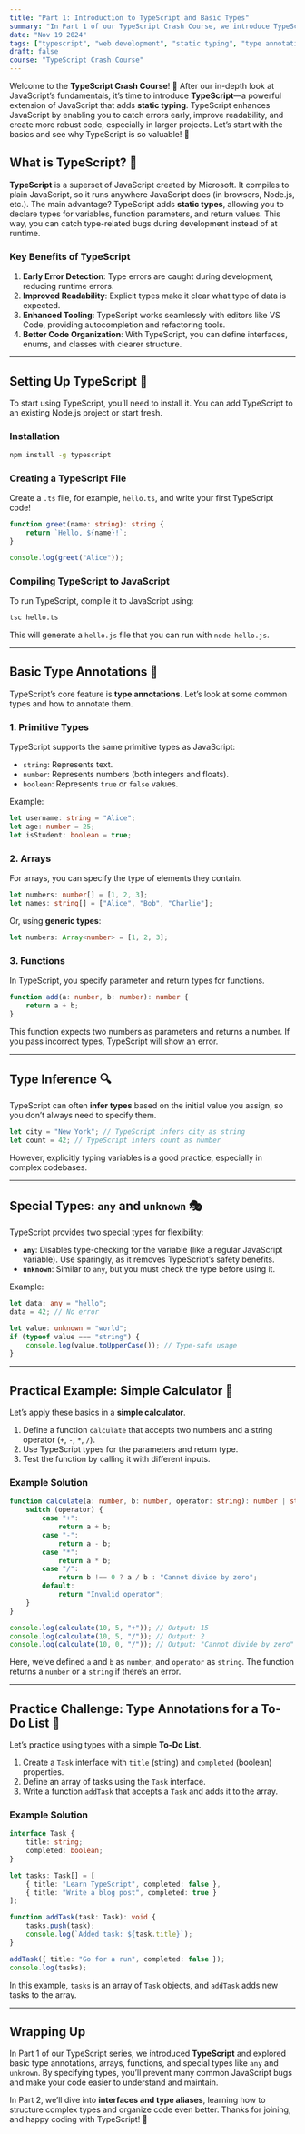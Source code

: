 ```yaml
---
title: "Part 1: Introduction to TypeScript and Basic Types"
summary: "In Part 1 of our TypeScript Crash Course, we introduce TypeScript, exploring its benefits over JavaScript and how to use basic type annotations to write safer code."
date: "Nov 19 2024"
tags: ["typescript", "web development", "static typing", "type annotations"]
draft: false
course: "TypeScript Crash Course"
---
```


Welcome to the **TypeScript Crash Course**! 🎉 After our in-depth look at JavaScript’s fundamentals, it’s time to introduce **TypeScript**—a powerful extension of JavaScript that adds **static typing**. TypeScript enhances JavaScript by enabling you to catch errors early, improve readability, and create more robust code, especially in larger projects. Let’s start with the basics and see why TypeScript is so valuable! 🚀

## What is TypeScript? 🤔

**TypeScript** is a superset of JavaScript created by Microsoft. It compiles to plain JavaScript, so it runs anywhere JavaScript does (in browsers, Node.js, etc.). The main advantage? TypeScript adds **static types**, allowing you to declare types for variables, function parameters, and return values. This way, you can catch type-related bugs during development instead of at runtime.

### Key Benefits of TypeScript

1. **Early Error Detection**: Type errors are caught during development, reducing runtime errors.
2. **Improved Readability**: Explicit types make it clear what type of data is expected.
3. **Enhanced Tooling**: TypeScript works seamlessly with editors like VS Code, providing autocompletion and refactoring tools.
4. **Better Code Organization**: With TypeScript, you can define interfaces, enums, and classes with clearer structure.

---

## Setting Up TypeScript 🔧

To start using TypeScript, you’ll need to install it. You can add TypeScript to an existing Node.js project or start fresh.

### Installation

```bash
npm install -g typescript
```

### Creating a TypeScript File

Create a `.ts` file, for example, `hello.ts`, and write your first TypeScript code!

```typescript
function greet(name: string): string {
    return `Hello, ${name}!`;
}

console.log(greet("Alice"));
```

### Compiling TypeScript to JavaScript

To run TypeScript, compile it to JavaScript using:

```bash
tsc hello.ts
```

This will generate a `hello.js` file that you can run with `node hello.js`.

---

## Basic Type Annotations 📝

TypeScript’s core feature is **type annotations**. Let’s look at some common types and how to annotate them.

### 1. Primitive Types

TypeScript supports the same primitive types as JavaScript:

- `string`: Represents text.
- `number`: Represents numbers (both integers and floats).
- `boolean`: Represents `true` or `false` values.

Example:

```typescript
let username: string = "Alice";
let age: number = 25;
let isStudent: boolean = true;
```

### 2. Arrays

For arrays, you can specify the type of elements they contain.

```typescript
let numbers: number[] = [1, 2, 3];
let names: string[] = ["Alice", "Bob", "Charlie"];
```

Or, using **generic types**:

```typescript
let numbers: Array<number> = [1, 2, 3];
```

### 3. Functions

In TypeScript, you specify parameter and return types for functions.

```typescript
function add(a: number, b: number): number {
    return a + b;
}
```

This function expects two numbers as parameters and returns a number. If you pass incorrect types, TypeScript will show an error.

---

## Type Inference 🔍

TypeScript can often **infer types** based on the initial value you assign, so you don’t always need to specify them.

```typescript
let city = "New York"; // TypeScript infers city as string
let count = 42; // TypeScript infers count as number
```

However, explicitly typing variables is a good practice, especially in complex codebases.

---

## Special Types: `any` and `unknown` 🎭

TypeScript provides two special types for flexibility:

- **`any`**: Disables type-checking for the variable (like a regular JavaScript variable). Use sparingly, as it removes TypeScript’s safety benefits.
- **`unknown`**: Similar to `any`, but you must check the type before using it.

Example:

```typescript
let data: any = "hello";
data = 42; // No error

let value: unknown = "world";
if (typeof value === "string") {
    console.log(value.toUpperCase()); // Type-safe usage
}
```

---

## Practical Example: Simple Calculator 📌

Let’s apply these basics in a **simple calculator**.

1. Define a function `calculate` that accepts two numbers and a string operator (`+`, `-`, `*`, `/`).
2. Use TypeScript types for the parameters and return type.
3. Test the function by calling it with different inputs.

### Example Solution

```typescript
function calculate(a: number, b: number, operator: string): number | string {
    switch (operator) {
        case "+":
            return a + b;
        case "-":
            return a - b;
        case "*":
            return a * b;
        case "/":
            return b !== 0 ? a / b : "Cannot divide by zero";
        default:
            return "Invalid operator";
    }
}

console.log(calculate(10, 5, "+")); // Output: 15
console.log(calculate(10, 5, "/")); // Output: 2
console.log(calculate(10, 0, "/")); // Output: "Cannot divide by zero"
```

Here, we’ve defined `a` and `b` as `number`, and `operator` as `string`. The function returns a `number` or a `string` if there’s an error.

---

## Practice Challenge: Type Annotations for a To-Do List 🎲

Let’s practice using types with a simple **To-Do List**.

1. Create a `Task` interface with `title` (string) and `completed` (boolean) properties.
2. Define an array of tasks using the `Task` interface.
3. Write a function `addTask` that accepts a `Task` and adds it to the array.

### Example Solution

```typescript
interface Task {
    title: string;
    completed: boolean;
}

let tasks: Task[] = [
    { title: "Learn TypeScript", completed: false },
    { title: "Write a blog post", completed: true }
];

function addTask(task: Task): void {
    tasks.push(task);
    console.log(`Added task: ${task.title}`);
}

addTask({ title: "Go for a run", completed: false });
console.log(tasks);
```

In this example, `tasks` is an array of `Task` objects, and `addTask` adds new tasks to the array.

---

## Wrapping Up

In Part 1 of our TypeScript series, we introduced **TypeScript** and explored basic type annotations, arrays, functions, and special types like `any` and `unknown`. By specifying types, you’ll prevent many common JavaScript bugs and make your code easier to understand and maintain.

In Part 2, we’ll dive into **interfaces and type aliases**, learning how to structure complex types and organize code even better. Thanks for joining, and happy coding with TypeScript! 🎉